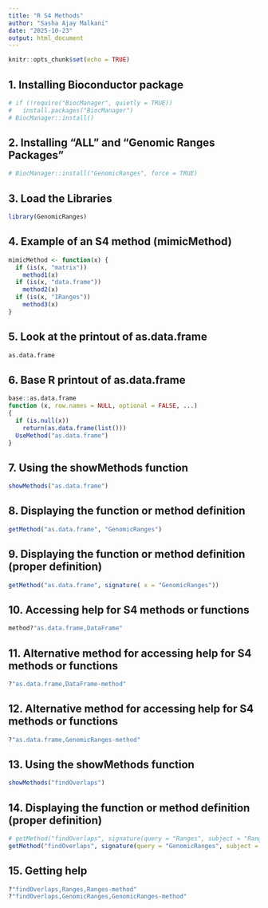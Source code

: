 ```yaml
---
title: "R S4 Methods"
author: "Sasha Ajay Malkani"
date: "2025-10-23"
output: html_document
---
```


```r
knitr::opts_chunk$set(echo = TRUE)
```

## 1. Installing Bioconductor package

```r
# if (!require("BiocManager", quietly = TRUE))
#   install.packages("BiocManager")
# BiocManager::install()

```

## 2. Installing "ALL" and "Genomic Ranges Packages"

```r
# BiocManager::install("GenomicRanges", force = TRUE)

```

## 3. Load the Libraries

```r
library(GenomicRanges)

```

## 4. Example of an S4 method (mimicMethod)

```r
mimicMethod <- function(x) {
  if (is(x, "matrix"))
    method1(x)
  if (is(x, "data.frame"))
    method2(x)
  if (is(x, "IRanges"))
    method3(x)
}

```

## 5. Look at the printout of as.data.frame

```r
as.data.frame

```

## 6. Base R printout of as.data.frame

```r
base::as.data.frame
function (x, row.names = NULL, optional = FALSE, ...) 
{
  if (is.null(x)) 
    return(as.data.frame(list()))
  UseMethod("as.data.frame")
}

```

## 7. Using the showMethods function

```r
showMethods("as.data.frame")

```

## 8. Displaying the function or method definition

```r
getMethod("as.data.frame", "GenomicRanges")

```

## 9. Displaying the function or method definition (proper definition)

```r
getMethod("as.data.frame", signature( x = "GenomicRanges"))

```

## 10. Accessing help for S4 methods or functions

```r
method?"as.data.frame,DataFrame"

```

## 11. Alternative method for accessing help for S4 methods or functions

```r
?"as.data.frame,DataFrame-method"

```

## 12. Alternative method for accessing help for S4 methods or functions

```r
?"as.data.frame,GenomicRanges-method"

```

## 13. Using the showMethods function

```r
showMethods("findOverlaps")

```

## 14. Displaying the function or method definition (proper definition)

```r
# getMethod("findOverlaps", signature(query = "Ranges", subject = "Ranges"))
getMethod("findOverlaps", signature(query = "GenomicRanges", subject = "GenomicRanges"))
```

## 15. Getting help

```r
?"findOverlaps,Ranges,Ranges-method"
?"findOverlaps,GenomicRanges,GenomicRanges-method"

```

